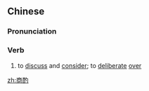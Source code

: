 ==Chinese==
{{zh-forms}}

===Pronunciation===
{{zh-pron
|m=shāngzhuó
|c=soeng1 zoek3
|mn=qz,xm:siong-chiok/zz:siang-chiok
|cat=n
}}

===Verb===
{{zh-verb}}

# to [[discuss]] and [[consider]]; to [[deliberate]] [[over]]

[[zh:商酌]]